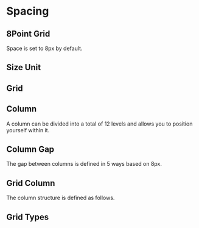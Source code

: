 
<Meta title="Foundation/Base Style/Spacing" />

# Spacing

## 8Point Grid

<GridView />

Space is set to 8px by default.

## Size Unit

<SpacingView />

## Grid

## Column

A column can be divided into a total of 12 levels and allows you to position yourself within it.

<GridColumnListView />

## Column Gap

The gap between columns is defined in 5 ways based on 8px.

<GridGapListView />

## Grid Column

The column structure is defined as follows.

<ColumnView />

## Grid Types

<ColumnTypeView />
